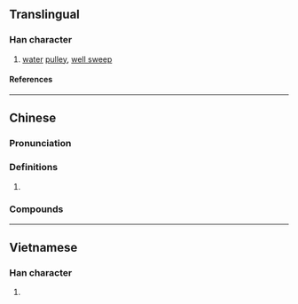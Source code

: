 {{character info/new}}
==Translingual==

===Han character===
{{Han char|rn=75|rad=木|as=10|sn=14|four=46943|canj=DHAJ,XDHAJ|ids=⿰木皋}}

# [[water]] [[pulley]], [[well sweep]]

====References====
{{Han ref|kx=0546.251|dkj=15345|dj=0934.170|hdz=21264.130|uh=69D4}}

----

==Chinese==
{{zh-forms}}

===Pronunciation===
{{zh-pron
|m=gāo
|c=gou1
|cat=
}}

===Definitions===
{{zh-hanzi}}

# {{rfdef|zh}}

===Compounds===
{{zh-der|桔槔|桔槔烽}}

----

==Vietnamese==

===Han character===
{{vi-readings|rs=木10|reading=cau}}

# {{defn|lang=vi|sort=木10}}